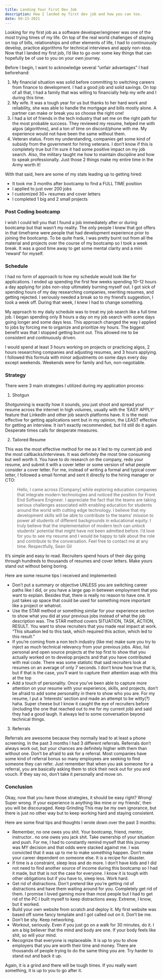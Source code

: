 ```yaml
---
title: Landing Your First Dev Job
description: How I landed my first dev job and how you can too.
date: 09-23-2021
---
```


Looking for my first job as a software developer/engineer was one of the most trying times of my life. On top of the real world challenges of staying on top of bills, relationships and other elements of life, I had to continuously develop, practice algorithms for technical interviews and apply non-stop. Now that I landed my first job, I’d like to go over some key things that can hopefully be of use to you on your own journey.

Before I begin, I want to acknowledge several “unfair advantages” I had beforehand:

1. My financial situation was solid before committing to switching careers from finance to development. I had a good job and solid savings. On top of all that, I had a family that was willing to financially help my wife and I during this time.
2. My wife. It was a tough year for us but thanks to her hard work and reliability, she was able to handle the mortgage and bills mostly alone. A partner can make or break you so choose the right one!
3. I had a lot of friends in the tech industry that set me on the right path for the most probable success. They reviewed my resume, helped me with algos (algorithms), and a ton of time on discord/phone with me. My experience would not have been the same without them.
4. Veteran status. From my understanding, companies get some kind of subsidy from the government for hiring veterans. I don’t know if this is completely true but I’m sure it had some positive impact on my job search. Also, the military taught me how to maintain discipline and how to speak professionally. Just those 2 things make my entire time in the Army worth it!

With that said, here are some of my stats leading up to getting hired:

- It took me 3 months after bootcamp to find a FULL TIME position
- I applied to just over 200 jobs
- I customized 30+ resumes and cover letters
- I completed 1 big and 2 small projects

### Post Coding bootcamp

I wish I could tell you that I found a job immediately after or during bootcamp but that wasn’t my reality. The only people I knew that got offers in that timeframe were people that had development experience prior to joining the bootcamp. To be quite frank, I was pretty burnt out from all the material and projects over the course of my bootcamp so I took a week break. It was a good time away to get some mental clarity and a mini ‘reward’ for myself.

### Schedule

I had no form of approach to how my schedule would look like for applications. I ended up spending the first few weeks spending 10–12 hours a day applying for jobs non-stop ultimately burning myself out. I got sick of spending hours of my day researching companies, rewriting resumes, and getting rejected. I seriously needed a break so to my friend’s suggestion, I took a week off. During that week, I knew I had to change something.

My approach to my daily schedule was to treat my job search like a full time job. I began spending only 8 hours a day on my job search with some days going longer and some days less. This approach changed the way I applied to jobs by forcing me to organize and prioritize my hours. The biggest benefit was that I stopped getting burnt out. This allowed me to be consistent and continuously driven.

I would spend at least 3 hours working on projects or practicing algos, 2 hours researching companies and adjusting resumes, and 3 hours applying. I followed this formula with minor adjustments on some days every day except weekends. Weekends were for family and fun, non-negotiable.

### Strategy

There were 3 main strategies I utilized during my application process:

1. Shotgun

Shotgunning is exactly how it sounds, you just shoot and spread your resume across the internet in high volumes, usually with the ‘EASY APPLY’ feature that LinkedIn and other job search platforms have. It is the most effective for getting applications sent but in my opinion, the LEAST effective for getting an interview. It isn’t exactly recommended, but I’d still do it again. Desperate times calls for desperate measures.

2. Tailored Resume

This was the most effective method for me as it led to my current job and the most callbacks/interviews. It was definitely the most time consuming but well worth it. You have to do research on the company, redo your resume, and submit it with a cover letter or some version of what people consider a cover letter. For me, instead of writing a formal and typical cover letter, I followed a email format and sent it directly to the hiring manager or CTO:

> Hello,
> I came across [Company] while exploring education companies that integrate modern technologies and noticed the position for Front End Software Engineer.
> I appreciate the fact that the teams are taking serious challenges associated with enabling education for students around the world with cutting edge technology. I believe that my development skills will be able to contribute to the teams’ mission to power all students of different backgrounds in educational equity. I truly believe that the implementation of modern tech can unlock students’ potential that might have not been admitted before.
> I’d love for you to see my resume and I would be happy to talk about the role and contribute to the conversation. Feel free to contact me at any time.
> Respectfully,
> Sean Gil

It’s simple and easy to read. Recruiters spend hours of their day going through hundreds to thousands of resumes and cover letters. Make yours stand out without being boring.

Here are some resume tips I received and implemented:

- Don’t put a summary or objective UNLESS you are switching career paths like I did, or you have a large gap in between employment that you want to explain. Besides that, there is really no reason to have one. It just takes up space that could be used for something more important like a project or whatnot.
- Use the STAR method or something similar for your experience section to show what you did at your previous jobs instead of what the job description was. The STAR method covers SITUATION, TASK, ACTION, RESULT. You want to show recruiters that you made real impact at work. “This situation led to this task, which required this action, which led to this result.”
- If you’re coming from a non tech industry (like me) make sure you try to inject as much technical relevancy from your previous jobs. Also, list personal and open source projects at the top first to show that you actually worked on to develop projects and that you have contributed with real code. There was some statistic that said recruiters look at resumes on an average of only 7 seconds. I don’t know how true that is, but if that is the case, you’ll want to capture their attention asap with this at the top
- Add a touch of personality. Once you’ve been able to capture more attention on your resume with your experience, skills, and projects, don’t be afraid to add some personality in there to show who you are. For my resume, I put a ‘Interests’ section and made an attempt to be witty(?) haha. Super cheese but I know it caught the eye of recruiters before (including the one that reached out to me for my current job) and said they had a good laugh. It always led to some conversation beyond technical things.

3. Referrals

Referrals are awesome because they normally lead to at least a phone screening. In the past 3 months I had 3 different referrals. Referrals don’t always work out, but your chances are definitely higher with them than without one. Don’t be afraid to ask for a referral. Most companies have some kind of referral bonus so many employees are seeking to find someone they can refer. Just remember that when you ask someone for a referral, you are basically asking them to stick their neck out for you and vouch. If they say no, don’t take it personally and move on.

### Conclusion

Okay, now that you have those strategies, it should be easy right? Wrong! Super wrong. If your experience is anything like mine or my friends’, then you will be discouraged. Keep Grinding This may be my own ignorance, but there is just no other way but to keep working hard and staying consistent.

Here are some final tips and thoughts I wrote down over the past 3 months:

- Remember, no one owes you shit. Your bootcamp, friend, mentor, instructor.. no one owes you jack shit. Take ownership of your situation and push. For me, I had to constantly remind myself that this journey was MY decision and that odds were stacked against me. I was convicted that it was up to me to make something happen. Don’t make your career dependent on someone else. It is a recipe for disaster.
- If time is a constraint, sleep less and do more. I don’t have kids and I did not need to find another source of income during this bootcamp so I had it made, but that is not the case for everyone. I know it is tough with other obligations but if you have to, sleep less. Work hard.
- Get rid of distractions. Don’t pretend like you’re getting rid of distractions and have them waiting around for you. Completely get rid of them. I promise I loved gaming more than most people but I had to get rid of the PC I built myself to keep distractions away. Extreme, I know, but it worked.
- Build your own website from scratch and deploy it. My first website was based off some fancy template and I got called out on it. Don’t be me.
- Don’t be shy. Keep networking.
- Workout, seriously. Even if you just go on a walk for 30 minutes, do it. I am a big believer that the mind and body are one. If your body feels like shit, so will your mind.
- Recognize that everyone is replaceable. It is up to you to show employers that you are worth their time and money. There are thousands of people trying to do the same thing you are. Try harder to stand out and back it up.

Again, it is a grind and there will be tough times. If you really want something, it is up to you to go after it.
